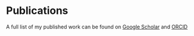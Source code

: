# Publications

A full list of my published work can be found on [Google Scholar](https://scholar.google.com/citations?user=kl3VD7QAAAAJ&hl=en) and [ORCID](https://orcid.org/0000-0002-3597-9429)
